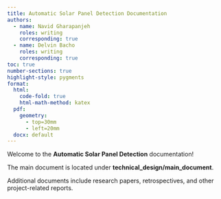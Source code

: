 ```yaml
---
title: Automatic Solar Panel Detection Documentation
authors:
  - name: Navid Gharapanjeh
    roles: writing
    corresponding: true
  - name: Delvin Bacho
    roles: writing
    corresponding: true
toc: true
number-sections: true
highlight-style: pygments
format: 
  html: 
    code-fold: true
    html-math-method: katex
  pdf: 
    geometry: 
      - top=30mm
      - left=20mm
  docx: default
---
```


Welcome to the **Automatic Solar Panel Detection** documentation!

The main document is located under **technical_design/main_document**.

Additional documents include research papers, retrospectives, and other project-related reports.

